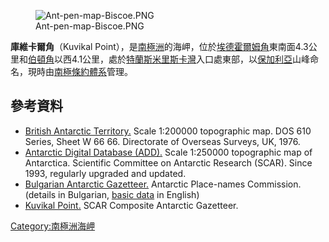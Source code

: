 [[Image:Ant-pen-map-Biscoe.PNG|thumb]]

{{coord|66|15|12.7|S|66|58|09|W|display=title}}

'''庫維卡爾角'''（Kuvikal Point），是[[南極洲|南極洲]]的海岬，位於[[埃德霍爾姆角|埃德霍爾姆角]]東南面4.3公里和[[伯頓角|伯頓角]]以西4.1公里，處於[[特蘭斯米里斯卡灣|特蘭斯米里斯卡灣]]入口處東部，以[[保加利亞|保加利亞]]山峰命名，現時由[[南極條約體系|南極條約體系]]管理。

==參考資料==
* [https://data.aad.gov.au/aadc/mapcat/display_map.cfm?map_id=3162 British Antarctic Territory.] {{Wayback|url=https://data.aad.gov.au/aadc/mapcat/display_map.cfm?map_id=3162 |date=20131113090724 }}  Scale 1:200000 topographic map.  DOS 610 Series, Sheet W 66 66.  Directorate of Overseas Surveys, UK, 1976.
* [http://www.add.scar.org Antarctic Digital Database (ADD).] {{Wayback|url=http://www.add.scar.org/ |date=20170305000653 }} Scale 1:250000 topographic map of Antarctica. Scientific Committee on Antarctic Research (SCAR). Since 1993, regularly upgraded and updated.
* [http://apcbg.org/gazet-bg.doc Bulgarian Antarctic Gazetteer.] {{Wayback|url=http://apcbg.org/gazet-bg.doc |date=20131012104624 }} Antarctic Place-names Commission. (details in Bulgarian, [http://apcbg.org/gazet.htm basic data] {{Wayback|url=http://apcbg.org/gazet.htm |date=20160304071225 }} in English)
* [https://data.aad.gov.au/aadc/gaz/scar/display_name.cfm?gaz_id=137772 Kuvikal Point.] {{Wayback|url=https://data.aad.gov.au/aadc/gaz/scar/display_name.cfm?gaz_id=137772 |date=20190204014649 }} SCAR Composite Antarctic Gazetteer.

{{DEFAULTSORT:Kuvikal Point}}
[[Category:南極洲海岬|Category:南極洲海岬]]


{{Biscoes-geo-stub}}